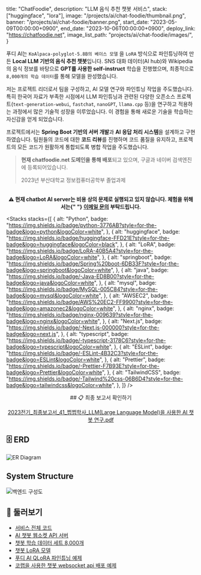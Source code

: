 

  title: "ChatFoodie",
  description: "LLM 음식 추천 챗봇 서비스",
  stack: ["huggingface", "lora"],
  image: "/projects/ai/chat-foodie/thumbnail.png",
  banner: "/projects/ai/chat-foodie/banner.png",
  start_date: "2023-05-09T00:00:00+0900",
  end_date: "2023-10-06T00:00:00+0900",
  deploy_link: "https://chatfoodie.net",
  image_list_path: "projects/ai/chat-foodie/images/",
}

푸디 AI는 `KoAlpaca-polyglot-5.8B의 베이스 모델` 을 `LoRA` 방식으로 파인튜닝하여 만든 **Local LLM 기반의 음식 추천 챗봇**입니다. SNS 대화 데이터(AI hub)와 Wikipedia의 음식 정보를 바탕으로 **GPT를 사용한 self-instruct** 학습을 진행했으며, 최종적으로 `8,000개의 학습 데이터`를 통해 모델을 완성했습니다.

저는 프로젝트 리더로서 팀을 구성하고, AI 모델 연구와 파인튜닝 작업을 주도했습니다. 특히 한국어 자료가 부족한 시점에서 LLM 파인튜닝과 관련된 다양한 오픈소스 프로젝트(`text-generation-webui`, `fastchat`, `nanoGPT`, `llama.cpp` 등)을 연구하고 적용하는 과정에서 많은 기술적 성장을 이루었습니다. 이 경험을 통해 새로운 기술을 학습하는 자신감을 얻게 되었습니다.

프로젝트에서는 **Spring Boot 기반의 서버 개발**과 **AI 응답 처리 시스템**을 설계하고 구현하였습니다. 팀원들의 코드에 대한 **코드 리뷰**를 진행하며 코드 품질을 유지하고, 프로젝트의 모든 코드가 원활하게 통합되도록 병합 작업을 주도했습니다.

> **현재 chatfoodie.net 도메인을 통해 배포**되고 있으며, 구글과 네이버 검색엔진에 등록되어있습니다.
>
> 2023년 부산대학교 정보컴퓨터공학부 졸업과제

<br />

<div align="center" className="min-md:text-lg">
  <b>
    ⚠️ 현재 chatbot AI server는 비용 상의 문제로 실행되고 있지 않습니다. 체험을 위해서는{" "}
    <a href="mailto:jagaldol.dev@gmail.com">이메일 문의</a> 부탁드립니다.
  </b>
</div>

<Stacks
  stacks={[
    {
      alt: "Python",
      badge: "https://img.shields.io/badge/python-3776AB?style=for-the-badge&logo=python&logoColor=white",
    },
    {
      alt: "huggingface",
      badge: "https://img.shields.io/badge/huggingface-FFD21E?style=for-the-badge&logo=huggingface&logoColor=black",
    },
    {
      alt: "LoRA",
      badge: "https://img.shields.io/badge/LoRA-40B5A4?style=for-the-badge&logo=LoRA&logoColor=white",
    },
    {
      alt: "springboot",
      badge: "https://img.shields.io/badge/Spring%20boot-6DB33F?style=for-the-badge&logo=springboot&logoColor=white",
    },
    {
      alt: "java",
      badge: "https://img.shields.io/badge/-Java-ED8B00?style=for-the-badge&logo=java&logoColor=white",
    },
    {
      alt: "mysql",
      badge: "https://img.shields.io/badge/MySQL-005C84?style=for-the-badge&logo=mysql&logoColor=white",
    },
    {
      alt: "AWSEC2",
      badge: "https://img.shields.io/badge/AWS%20EC2-FF9900?style=for-the-badge&logo=amazonec2&logoColor=white",
    },
    {
      alt: "nginx",
      badge: "https://img.shields.io/badge/nginx-009639?style=for-the-badge&logo=nginx&logoColor=white",
    },
    {
      alt: "Next.js",
      badge: "https://img.shields.io/badge/-Next.js-000000?style=for-the-badge&logo=next.js",
    },
    {
      alt: "typescript",
      badge: "https://img.shields.io/badge/-typescript-3178C6?style=for-the-badge&logo=typescript&logoColor=white",
    },
    {
      alt: "ESLint",
      badge: "https://img.shields.io/badge/-ESLint-4B32C3?style=for-the-badge&logo=ESLint&logoColor=white",
    },
    {
      alt: "Prettier",
      badge: "https://img.shields.io/badge/-Prettier-F7B93E?style=for-the-badge&logo=Prettier&logoColor=white",
    },
    {
      alt: "TailwindCSS",
      badge: "https://img.shields.io/badge/-Tailwind%20css-06B6D4?style=for-the-badge&logo=tailwindcss&logoColor=white",
    },
  ]}
/>

<div align="center">
  ## 📋 최종 보고서 확인하기

  <a href="/files/2023전기_최종보고서_41_쩝쩝학사_LLM(Large Language Model)을 사용한 AI 챗봇 연구.pdf">2023전기_최종보고서_41_쩝쩝학사_LLM(Large Language Model)을 사용한 AI 챗봇 연구.pdf</a>
</div>

## 🗄️️ ERD

![ER Diagram](/projects/ai/chat-foodie/erd.png)

## System Structure

![백엔드 구성도](/projects/ai/chat-foodie/structure.png)

## 🔗 둘러보기

- [서비스 전체 코드](https://github.com/jagaldol/chat-foodie) <FaGithub className="inline text-lg" />
- [AI 챗봇 웹소켓 API 서버](https://github.com/jagaldol/chat-foodie-chatbot-server) <FaGithub className="inline text-lg" />
- [챗봇 학습 데이터 세트 8,000개](https://huggingface.co/datasets/jagaldol/chat-foodie)
- [챗봇 LoRA 모델](https://huggingface.co/sm136599/chatfoodie-koalpaca-polyglot-5_8b-5150step-8batch_5epoch)
- [푸디 AI QLoRA 파인튜닝 예제](https://colab.research.google.com/github/jagaldol/chat-foodie/blob/main/chatbot/fine-tuning/KoAlpaca_QLoRA_ChatFoodie_Model_FineTuning.ipynb)
- [코랩을 사용한 챗봇 websocket api 배포 예제](https://colab.research.google.com/github/jagaldol/chat-foodie/blob/main/chatbot/Deploy_chatbot_server_as_public_with_colab.ipynb)

<MemberContainer>
  <MemberGrid
    members={[
      {
        imageSrc: "https://github.com/jagaldol.png",
        link: "https://github.com/jagaldol",
        name: "안혜준(팀장)",
        description: "시스템 설계, 백엔드 및 프론트 개발",
      },
      {
        imageSrc: "https://github.com/sm136599.png",
        link: "https://github.com/sm136599",
        name: "박성민",
        description: "AI 모델 학습, 백엔드 및 프론트 개발",
      },
      {
        imageSrc: "https://github.com/icarus012832.png",
        link: "https://github.com/icarus012832",
        name: "박진영",
        description: "서비스 UI 디자인, 백엔드 및 프론트 개발",
      },
    ]}
  />
</MemberContainer>

